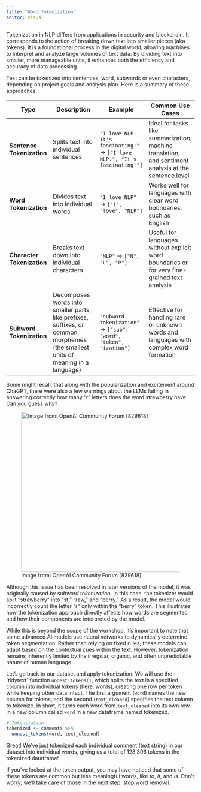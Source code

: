 ```yaml
---
title: "Word Tokenization"
editor: visual
---
```


Tokenization in NLP differs from applications in security and blockchain. It corresponds to the action of breaking down text into smaller pieces (aka tokens). It is a foundational process in the digital world, allowing machines to interpret and analyze large volumes of text data. By dividing text into smaller, more manageable units, it enhances both the efficiency and accuracy of data processing.

Text can be tokenized into sentences, word, subwords or even characters, depending on project goals and analysis plan. Here is a summary of these approaches:

| **Type**                   | **Description**                                                                                                                 | **Example**                                                                | **Common Use Cases**                                                                                  |
|-----------------|----------------------|-----------------|-----------------|
| **Sentence Tokenization**  | Splits text into individual sentences                                                                                           | `"I love NLP. It's fascinating!"` → `["I love NLP.", "It's fascinating!"]` | Ideal for tasks like summarization, machine translation, and sentiment analysis at the sentence level |
| **Word Tokenization**      | Divides text into individual words                                                                                              | `"I love NLP"` → `["I", "love", "NLP"]`                                    | Works well for languages with clear word boundaries, such as English                                  |
| **Character Tokenization** | Breaks text down into individual characters                                                                                     | `"NLP"` → `["N", "L", "P"]`                                                | Useful for languages without explicit word boundaries or for very fine-grained text analysis          |
| **Subword Tokenization**   | Decomposes words into smaller parts, like prefixes, suffixes, or common morphemes (the smallest units of meaning in a language) | `"subword tokenization"` → `["sub", "word", "token", "ization"]`           | Effective for handling rare or unknown words and languages with complex word formation                |

Some might recall, that along with the popularization and excitement around ChaGPT, there were also a few warnings about the LLMs failing in answering correctly how many "r" letters does the word strawberry have. Can you guess why?

![Image from: OpenAI Community Forum \[829618\]](images/chat-strawberry.jpeg){width="427"}

Although this issue has been resolved in later versions of the model, it was originally caused by *subword tokenization*. In this case, the tokenizer would split “strawberry” into “st,” “raw,” and “berry.” As a result, the model would incorrectly count the letter “r” only within the “berry” token. This illustrates how the tokenization approach directly affects how words are segmented and how their components are interpreted by the model.

While this is beyond the scope of the workshop, it's important to note that some advanced AI models use neural networks to dynamically determine token segmentation. Rather than relying on fixed rules, these models can adapt based on the contextual cues within the text. However, tokenization remains inherently limited by the irregular, organic, and often unpredictable nature of human language.

Let's go back to our dataset and apply tokenization. We will use the \`tidytext\` function `unnest_tokens()`, which splits the text in a specified column into individual tokens (here, words), creating one row per token while keeping other data intact. The first argument (`word`) names the new column for tokens, and the second (`text_cleaned`) specifies the text column to tokenize. In short, it turns each word from `text_cleaned` into its own row in a new column called `word` in a new dataframe named tokenized.

``` r
# Tokenization
tokenized <- comments %>%
  unnest_tokens(word, text_cleaned)
```

Great! We’ve just tokenized each individual comment (text string) in our dataset into individual words, giving us a total of 128,396 tokens in the tokenized dataframe!

If you’ve looked at the token output, you may have noticed that some of these tokens are common but less meaningful words, like to, *it*, and *is*. Don’t worry; we’ll take care of those in the next step: stop word removal.
